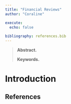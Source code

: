 ```yaml
---
title: "Financial Reviews"
author: "Coraline"

execute:
  echo: false
  
bibliography: references.bib
---
```


> **Abstract.** 
>
> **Keywords.** 

# Introduction



## References {.unnumbered}